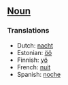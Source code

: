 ==[[Noun]]==

===Translations===

*Dutch: [[nacht]]
*Estonian: [[öö]]
*Finnish: [[yö]]
*French: [[nuit]]
*Spanish: [[noche]]